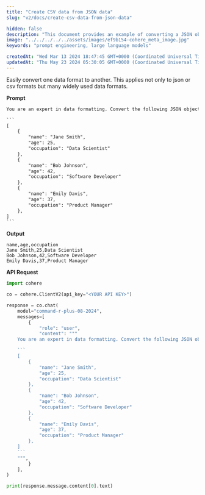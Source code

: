 ```yaml
---
title: "Create CSV data from JSON data"
slug: "v2/docs/create-csv-data-from-json-data"

hidden: false
description: "This document provides an example of converting a JSON object into CSV format using the Cohere API."
image: "../../../../../assets/images/ef9b154-cohere_meta_image.jpg"
keywords: "prompt engineering, large language models"

createdAt: "Wed Mar 13 2024 18:47:45 GMT+0000 (Coordinated Universal Time)"
updatedAt: "Thu May 23 2024 05:30:05 GMT+0000 (Coordinated Universal Time)"
---
```


Easily convert one data format to another. This applies not only to json or csv formats but many widely used data formats.

**Prompt**

````txt
You are an expert in data formatting. Convert the following JSON object into CSV format.

```
[
    {
        "name": "Jane Smith",
        "age": 25,
        "occupation": "Data Scientist"
    },
    {
        "name": "Bob Johnson",
        "age": 42,
        "occupation": "Software Developer"
    },
    {
        "name": "Emily Davis",
        "age": 37,
        "occupation": "Product Manager"
    },
]
```

````

**Output**

```
name,age,occupation
Jane Smith,25,Data Scientist
Bob Johnson,42,Software Developer
Emily Davis,37,Product Manager
```

**API Request**

````python PYTHON
import cohere

co = cohere.ClientV2(api_key="<YOUR API KEY>")

response = co.chat(
    model="command-r-plus-08-2024",
    messages=[
        {
            "role": "user",
            "content": """
    You are an expert in data formatting. Convert the following JSON object into a CSV format.

    ```
    [
        {
            "name": "Jane Smith",
            "age": 25,
            "occupation": "Data Scientist"
        },
        {
            "name": "Bob Johnson",
            "age": 42,
            "occupation": "Software Developer"
        },
        {
            "name": "Emily Davis",
            "age": 37,
            "occupation": "Product Manager"
        },
    ]
    ```
    """,
        }
    ],
)

print(response.message.content[0].text)
````
